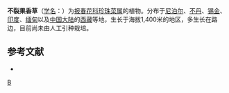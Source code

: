 {{Speciesbox
| genus = Lysimachia
| species = evalvis
| authority = Wall.
}}

'''不裂果香草'''（[[学名|学名]]：{{lang|la|''Lysimachia evalvis''}}）为[[报春花科|报春花科]][[珍珠菜属|珍珠菜属]]的植物。分布于[[尼泊尔|尼泊尔]]、[[不丹|不丹]]、[[锡金|锡金]]、[[印度|印度]]、[[缅甸|缅甸]]以及[[中国大陆|中国大陆]]的[[西藏|西藏]]等地，生长于海拔1,400米的地区，多生长在路边，目前尚未由人工引种栽培。

== 参考文献 ==
<div class="references-small">
* {{cite web| url =http://www.bioinfo.cn/db05/KmzwSpecies.php?action=view&id=17562| title =不裂果香草| work =《中国高等植物数据库全库》| publisher =中国科学院微生物研究所| author =昆明植物研究所| accessdate =2009-02-25| deadurl =yes| archiveurl =https://web.archive.org/web/20160305083044/http://www.bioinfo.cn/db05/KmzwSpecies.php?action=view&id=17562| archivedate =2016-03-05}}
</div>
{{Taxonbar|from=Q10868934}}

[[Category:珍珠菜属|B]]